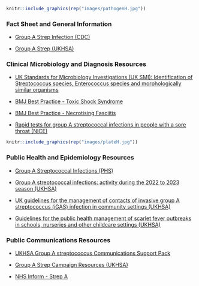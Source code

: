 
```r
knitr::include_graphics(rep("images/pathogenH.jpg"))
```

### Fact Sheet and General Information

* [Group A Strep Infection (CDC)](https://www.cdc.gov/group-a-strep/index.html)

* [Group A Strep (UKHSA)](https://ukhsa.blog.gov.uk/2022/12/05/group-a-strep-what-you-need-to-know/)

### Clinical Microbiology and Diagnosis Resources

* [UK Standards for Microbiology Investigations (UK SMI): Identification of Streptococcus species, Enterococcus species and morphologically similar organisms](https://assets.publishing.service.gov.uk/government/uploads/system/uploads/attachment_data/file/1019677/ID_4i4.pdf)

* [BMJ Best Practice - Toxic Shock Syndrome](https://bestpractice.bmj.com/topics/en-gb/329)

* [BMJ Best Practice - Necrotising Fasciitis](https://bestpractice.bmj.com/topics/en-gb/3000241)

* [Rapid tests for group A streptococcal infections in people with a sore throat (NICE)](https://www.nice.org.uk/guidance/dg38)

```r
knitr::include_graphics(rep("images/plateH.jpg"))
```

### Public Health and Epidemiology Resources

* [Group A Streptococcal Infections (PHS)](https://www.hps.scot.nhs.uk/a-to-z-of-topics/streptococcal-infections/group-a-streptococcal-infections/)

* [Group A streptococcal infections: activity during the 2022 to 2023 season (UKHSA)](https://www.gov.uk/government/publications/group-a-streptococcal-infections-activity-during-the-2022-to-2023-season)

* [UK guidelines for the management of contacts of invasive group A streptococcus (iGAS) infection in community settings (UKHSA)](https://assets.publishing.service.gov.uk/government/uploads/system/uploads/attachment_data/file/1124985/management-of-contacts-of-invasive-group-a-streptococcus.pdf)

* [Guidelines for the public health management of scarlet fever outbreaks in schools, nurseries and other childcare settings (UKHSA)](https://assets.publishing.service.gov.uk/government/uploads/system/uploads/attachment_data/file/1131109/guidelines-for-public-health-management-scarlet-fever-outbreaks-january-2023_.pdf)

### Public Communications Resources

* [UKHSA Group A streptococcus Communications Support Pack](https://www.nenc-healthiertogether.nhs.uk/application/files/8516/7033/9986/UKHSA_iGAS_stakeholder_communications_support_pack_v_1.2.pdf)

* [Group A Strep Campaign Resources (UKHSA)](https://campaignresources.dhsc.gov.uk/campaigns/group-a-strep/)

* [NHS Inform - Strep A](https://www.nhsinform.scot/illnesses-and-conditions/infections-and-poisoning/streptococcus-a-strep-a/)

